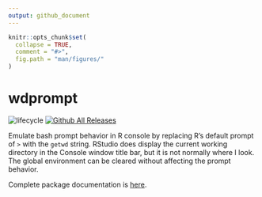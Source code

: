 ```yaml
---
output: github_document
---
```


```r
knitr::opts_chunk$set(
  collapse = TRUE,
  comment = "#>",
  fig.path = "man/figures/"
)
```
# wdprompt

![lifecycle](https://img.shields.io/badge/lifecycle-stable-brightgreen.svg)
[![Github All Releases](https://img.shields.io/github/downloads/dgabbe/wdprompt/total.svg)](https://github.com/dgabbe/wdprompt)

Emulate bash prompt behavior in R console by replacing R's default prompt of `>` with the `getwd` string. RStudio does display the current working directory in the Console window title bar, but it is not normally where I look. The global environment can be cleared without affecting the prompt behavior.  

Complete package documentation is [here](https://blog.frame38.com/wdprompt/reference/wdprompt-package.html).
